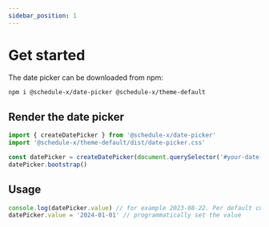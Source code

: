 ```yaml
---
sidebar_position: 1
---
```


# Get started

The date picker can be downloaded from npm:

```bash
npm i @schedule-x/date-picker @schedule-x/theme-default
```

## Render the date picker

```js
import { createDatePicker } from '@schedule-x/date-picker'
import '@schedule-x/theme-default/dist/date-picker.css'

const datePicker = createDatePicker(document.querySelector('#your-date-picker'))
datePicker.bootstrap()
```

## Usage

```js
console.log(datePicker.value) // for example 2023-08-22. Per default current day.
datePicker.value = '2024-01-01' // programmatically set the value
```
